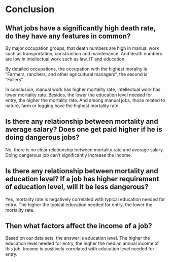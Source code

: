 # Conclusion

## What jobs have a significantly high death rate, do they have any features in common?
By major occupation groups, that death numbers are high in manual work such as transportation, construction and maintenance. And death numbers are low in intellectual work such as law, IT and education.

By detailed occupations, the occupation with the highest morality is "Farmers, ranchers, and other agricultural managers", the second is "Fallers".

In conclusion, manual work has higher mortality rate, intellectual work has lower mortality rate. Besides, the lower the education level needed for entry, the higher the mortality rate. And among manual jobs, those related to nature, farm or logging have the highest mortality rate.

## Is there any relationship between mortality and average salary? Does one get paid higher if he is doing dangerous jobs?
No, there is no clear relationship between mortality rate and average salary. Doing dangerous job can't significantly increase the income.

## Is there any relationship between mortality and education level? If a job has higher requirement of education level, will it be less dangerous?
Yes, mortality rate is negatively correlated with typical education needed for entry. The higher the typical education needed for entry, the lower the mortality rate.

## Then what factors affect the income of a job?
Based on our data sets, the answer is education level. The higher the education level needed for entry, the higher the median annual income of this job. Income is positively correlated with education level needed for entry.
